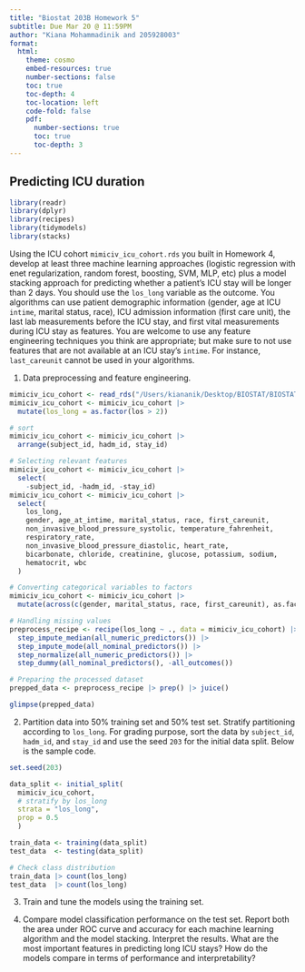```yaml
---
title: "Biostat 203B Homework 5"
subtitle: Due Mar 20 @ 11:59PM
author: "Kiana Mohammadinik and 205928003"
format:
  html:
    theme: cosmo
    embed-resources: true
    number-sections: false
    toc: true
    toc-depth: 4
    toc-location: left
    code-fold: false
    pdf:
      number-sections: true
      toc: true
      toc-depth: 3
---
```


## Predicting ICU duration
```r
library(readr)
library(dplyr)
library(recipes)
library(tidymodels)
library(stacks)
```

Using the ICU cohort `mimiciv_icu_cohort.rds` you built in Homework 4, develop at least three machine learning approaches (logistic regression with enet regularization, random forest, boosting, SVM, MLP, etc) plus a model stacking approach for predicting whether a patient's ICU stay will be longer than 2 days. You should use the `los_long` variable as the outcome. You algorithms can use patient demographic information (gender, age at ICU `intime`, marital status, race), ICU admission information (first care unit), the last lab measurements before the ICU stay, and first vital measurements during ICU stay as features. You are welcome to use any feature engineering techniques you think are appropriate; but make sure to not use features that are not available at an ICU stay's `intime`. For instance, `last_careunit` cannot be used in your algorithms. 

1. Data preprocessing and feature engineering.
```r
mimiciv_icu_cohort <- read_rds("/Users/kiananik/Desktop/BIOSTAT/BIOSTAT 203B/203B-hw/hw4/mimiciv_shiny/mimic_icu_cohort.rds")
mimiciv_icu_cohort <- mimiciv_icu_cohort |> 
  mutate(los_long = as.factor(los > 2))

# sort
mimiciv_icu_cohort <- mimiciv_icu_cohort |>
  arrange(subject_id, hadm_id, stay_id)

# Selecting relevant features
mimiciv_icu_cohort <- mimiciv_icu_cohort |> 
  select(
    -subject_id, -hadm_id, -stay_id)
mimiciv_icu_cohort <- mimiciv_icu_cohort |> 
  select(
    los_long, 
    gender, age_at_intime, marital_status, race, first_careunit,
    non_invasive_blood_pressure_systolic, temperature_fahrenheit,
    respiratory_rate, 
    non_invasive_blood_pressure_diastolic, heart_rate,
    bicarbonate, chloride, creatinine, glucose, potassium, sodium,
    hematocrit, wbc
  ) 

# Converting categorical variables to factors
mimiciv_icu_cohort <- mimiciv_icu_cohort |> 
  mutate(across(c(gender, marital_status, race, first_careunit), as.factor))

# Handling missing values
preprocess_recipe <- recipe(los_long ~ ., data = mimiciv_icu_cohort) |>
  step_impute_median(all_numeric_predictors()) |> 
  step_impute_mode(all_nominal_predictors()) |>   
  step_normalize(all_numeric_predictors()) |>   
  step_dummy(all_nominal_predictors(), -all_outcomes())

# Preparing the processed dataset
prepped_data <- preprocess_recipe |> prep() |> juice()

glimpse(prepped_data)
```


2. Partition data into 50% training set and 50% test set. Stratify partitioning according to `los_long`. For grading purpose, sort the data by `subject_id`, `hadm_id`, and `stay_id` and use the seed `203` for the initial data split. Below is the sample code.
```r
set.seed(203)

data_split <- initial_split(
  mimiciv_icu_cohort, 
  # stratify by los_long
  strata = "los_long", 
  prop = 0.5
  )

train_data <- training(data_split)
test_data  <- testing(data_split)

# Check class distribution
train_data |> count(los_long)
test_data  |> count(los_long)
```

3. Train and tune the models using the training set.

4. Compare model classification performance on the test set. Report both the area under ROC curve and accuracy for each machine learning algorithm and the model stacking. Interpret the results. What are the most important features in predicting long ICU stays? How do the models compare in terms of performance and interpretability?
